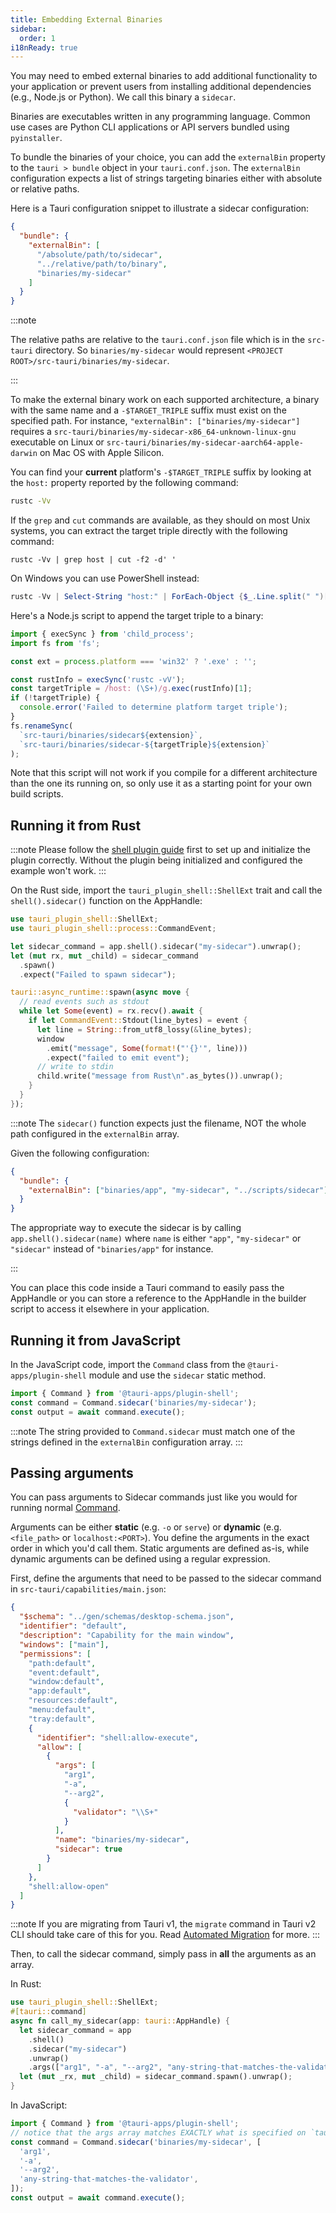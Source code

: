 ```yaml
---
title: Embedding External Binaries
sidebar:
  order: 1
i18nReady: true
---
```


You may need to embed external binaries to add additional functionality to your application or prevent users from installing additional dependencies (e.g., Node.js or Python). We call this binary a `sidecar`.

Binaries are executables written in any programming language. Common use cases are Python CLI applications or API servers bundled using `pyinstaller`.

To bundle the binaries of your choice, you can add the `externalBin` property to the `tauri > bundle` object in your `tauri.conf.json`.
The `externalBin` configuration expects a list of strings targeting binaries either with absolute or relative paths.

Here is a Tauri configuration snippet to illustrate a sidecar configuration:

```json title="src-tauri/tauri.conf.json"
{
  "bundle": {
    "externalBin": [
      "/absolute/path/to/sidecar",
      "../relative/path/to/binary",
      "binaries/my-sidecar"
    ]
  }
}
```

:::note

The relative paths are relative to the `tauri.conf.json` file which is in the `src-tauri` directory.
So `binaries/my-sidecar` would represent `<PROJECT ROOT>/src-tauri/binaries/my-sidecar`.

:::

To make the external binary work on each supported architecture, a binary with the same name and a `-$TARGET_TRIPLE` suffix must exist on the specified path.
For instance, `"externalBin": ["binaries/my-sidecar"]` requires a `src-tauri/binaries/my-sidecar-x86_64-unknown-linux-gnu` executable on Linux or `src-tauri/binaries/my-sidecar-aarch64-apple-darwin` on Mac OS with Apple Silicon.

You can find your **current** platform's `-$TARGET_TRIPLE` suffix by looking at the `host:` property reported by the following command:

```sh
rustc -Vv
```

If the `grep` and `cut` commands are available, as they should on most Unix systems, you can extract the target triple directly with the following command:

```shell
rustc -Vv | grep host | cut -f2 -d' '
```

On Windows you can use PowerShell instead:

```powershell
rustc -Vv | Select-String "host:" | ForEach-Object {$_.Line.split(" ")[1]}
```

Here's a Node.js script to append the target triple to a binary:

```javascript
import { execSync } from 'child_process';
import fs from 'fs';

const ext = process.platform === 'win32' ? '.exe' : '';

const rustInfo = execSync('rustc -vV');
const targetTriple = /host: (\S+)/g.exec(rustInfo)[1];
if (!targetTriple) {
  console.error('Failed to determine platform target triple');
}
fs.renameSync(
  `src-tauri/binaries/sidecar${extension}`,
  `src-tauri/binaries/sidecar-${targetTriple}${extension}`
);
```

Note that this script will not work if you compile for a different architecture than the one its running on,
so only use it as a starting point for your own build scripts.

## Running it from Rust

:::note
Please follow the [shell plugin guide](/plugin/shell/) first to set up and initialize the plugin correctly.
Without the plugin being initialized and configured the example won't work.
:::

On the Rust side, import the `tauri_plugin_shell::ShellExt` trait and call the `shell().sidecar()` function on the AppHandle:

```rust
use tauri_plugin_shell::ShellExt;
use tauri_plugin_shell::process::CommandEvent;

let sidecar_command = app.shell().sidecar("my-sidecar").unwrap();
let (mut rx, mut _child) = sidecar_command
  .spawn()
  .expect("Failed to spawn sidecar");

tauri::async_runtime::spawn(async move {
  // read events such as stdout
  while let Some(event) = rx.recv().await {
    if let CommandEvent::Stdout(line_bytes) = event {
      let line = String::from_utf8_lossy(&line_bytes);
      window
        .emit("message", Some(format!("'{}'", line)))
        .expect("failed to emit event");
      // write to stdin
      child.write("message from Rust\n".as_bytes()).unwrap();
    }
  }
});
```

:::note
The `sidecar()` function expects just the filename, NOT the whole path configured in the `externalBin` array.

Given the following configuration:

```json title="src-tauri/tauri.conf.json"
{
  "bundle": {
    "externalBin": ["binaries/app", "my-sidecar", "../scripts/sidecar"]
  }
}
```

The appropriate way to execute the sidecar is by calling `app.shell().sidecar(name)` where `name` is either `"app"`, `"my-sidecar"` or `"sidecar"`
instead of `"binaries/app"` for instance.

:::

You can place this code inside a Tauri command to easily pass the AppHandle or you can store a reference to the AppHandle in the builder script to access it elsewhere in your application.

## Running it from JavaScript

In the JavaScript code, import the `Command` class from the `@tauri-apps/plugin-shell` module and use the `sidecar` static method.

```javascript
import { Command } from '@tauri-apps/plugin-shell';
const command = Command.sidecar('binaries/my-sidecar');
const output = await command.execute();
```

:::note
The string provided to `Command.sidecar` must match one of the strings defined in the `externalBin` configuration array.
:::

## Passing arguments

You can pass arguments to Sidecar commands just like you would for running normal [Command][std::process::Command].

Arguments can be either **static** (e.g. `-o` or `serve`) or **dynamic** (e.g. `<file_path>` or `localhost:<PORT>`). You define the arguments in the exact order in which you'd call them. Static arguments are defined as-is, while dynamic arguments can be defined using a regular expression.

First, define the arguments that need to be passed to the sidecar command in `src-tauri/capabilities/main.json`:

```json title="src-tauri/capabilities/main.json" ins={14-31}
{
  "$schema": "../gen/schemas/desktop-schema.json",
  "identifier": "default",
  "description": "Capability for the main window",
  "windows": ["main"],
  "permissions": [
    "path:default",
    "event:default",
    "window:default",
    "app:default",
    "resources:default",
    "menu:default",
    "tray:default",
    {
      "identifier": "shell:allow-execute",
      "allow": [
        {
          "args": [
            "arg1",
            "-a",
            "--arg2",
            {
              "validator": "\\S+"
            }
          ],
          "name": "binaries/my-sidecar",
          "sidecar": true
        }
      ]
    },
    "shell:allow-open"
  ]
}
```

:::note
If you are migrating from Tauri v1, the `migrate` command in Tauri v2 CLI should take care of this for you. Read [Automated Migration](/start/migrate/from-tauri-1/#automated-migration) for more.
:::

Then, to call the sidecar command, simply pass in **all** the arguments as an array.

In Rust:

```rust
use tauri_plugin_shell::ShellExt;
#[tauri::command]
async fn call_my_sidecar(app: tauri::AppHandle) {
  let sidecar_command = app
    .shell()
    .sidecar("my-sidecar")
    .unwrap()
    .args(["arg1", "-a", "--arg2", "any-string-that-matches-the-validator"]);
  let (mut _rx, mut _child) = sidecar_command.spawn().unwrap();
}
```

In JavaScript:

```javascript
import { Command } from '@tauri-apps/plugin-shell';
// notice that the args array matches EXACTLY what is specified on `tauri.conf.json`.
const command = Command.sidecar('binaries/my-sidecar', [
  'arg1',
  '-a',
  '--arg2',
  'any-string-that-matches-the-validator',
]);
const output = await command.execute();
```

[std::process::Command]: https://doc.rust-lang.org/std/process/struct.Command.html
